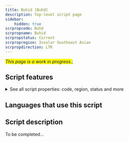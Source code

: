 ```yaml
---
title: Buhid [Buhd]
description: Top-level script page
sidebar:
    hidden: true
scrpropcode: Buhd
scrpropname: Buhid
scrpropstatus: Current
scrpropregion: Insular Southeast Asian
scrpropdirection: LTR
---
```


<span style='background-color:yellow'>_This page is a work in progress._</span>;


## Script features

<details>
<summary> See all script properties: code, region, status and more</summary>
<ScriptInfo />
</details>

## Languages that use this script

<WsList script='Buhd' wsMax='5' />

## Script description

To be completed...


